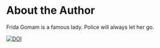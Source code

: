 # About the Author {-}

Frida Gomam is a famous lady. Police will always let her go.

[![DOI](Images/zenodo_doiBadge.png)](https://doi.org/10.5281/zenodo.6466589)
